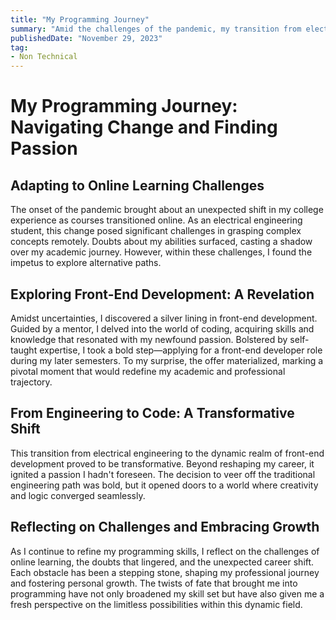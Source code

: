 ```yaml
---
title: "My Programming Journey"
summary: "Amid the challenges of the pandemic, my transition from electrical engineering to front-end development unfolded unexpectedly. Struggling with online college courses, I explored programming and found a mentor. Empowered by self-taught skills, I bravely applied for a front-end developer role in my 7th or 8th semester, securing the position. This bold shift marked the beginning of my rewarding journey in front-end development, proving to be a pivotal and gratifying decision. Join me as I continue to refine my programming skills, grateful for the unforeseen path that has opened up new possibilities."
publishedDate: "November 29, 2023"
tag: 
- Non Technical
---
```


# My Programming Journey: Navigating Change and Finding Passion
## Adapting to Online Learning Challenges
The onset of the pandemic brought about an unexpected shift in my college experience as courses transitioned online. As an electrical engineering student, this change posed significant challenges in grasping complex concepts remotely. Doubts about my abilities surfaced, casting a shadow over my academic journey. However, within these challenges, I found the impetus to explore alternative paths.

## Exploring Front-End Development: A Revelation
Amidst uncertainties, I discovered a silver lining in front-end development. Guided by a mentor, I delved into the world of coding, acquiring skills and knowledge that resonated with my newfound passion. Bolstered by self-taught expertise, I took a bold step—applying for a front-end developer role during my later semesters. To my surprise, the offer materialized, marking a pivotal moment that would redefine my academic and professional trajectory.

## From Engineering to Code: A Transformative Shift
This transition from electrical engineering to the dynamic realm of front-end development proved to be transformative. Beyond reshaping my career, it ignited a passion I hadn't foreseen. The decision to veer off the traditional engineering path was bold, but it opened doors to a world where creativity and logic converged seamlessly.

## Reflecting on Challenges and Embracing Growth
As I continue to refine my programming skills, I reflect on the challenges of online learning, the doubts that lingered, and the unexpected career shift. Each obstacle has been a stepping stone, shaping my professional journey and fostering personal growth. The twists of fate that brought me into programming have not only broadened my skill set but have also given me a fresh perspective on the limitless possibilities within this dynamic field.
